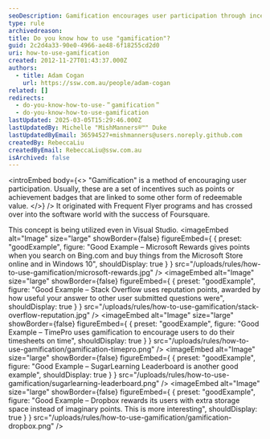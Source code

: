 ```yaml
---
seoDescription: Gamification encourages user participation through incentives and rewards, driving engagement and loyalty.
type: rule
archivedreason:
title: Do you know how to use "gamification"?
guid: 2c2d4a33-90e0-4966-ae48-6f18255cd2d0
uri: how-to-use-gamification
created: 2012-11-27T01:43:37.000Z
authors:
  - title: Adam Cogan
    url: https://ssw.com.au/people/adam-cogan
related: []
redirects:
  - do-you-know-how-to-use-＂gamification＂
  - do-you-know-how-to-use-gamification
lastUpdated: 2025-03-05T15:29:46.000Z
lastUpdatedBy: Michelle "MishManners®™" Duke
lastUpdatedByEmail: 36594527+mishmanners@users.noreply.github.com
createdBy: RebeccaLiu
createdByEmail: RebeccaLiu@ssw.com.au
isArchived: false
---
```


<introEmbed
  body={<>
"Gamification" is a method of encouraging user participation. Usually, these are a set of incentives such as points or achievement badges that are linked to some other form of redeemable value.
  </>}
/>
It originated with Frequent Flyer programs and has crossed over into the software world with the success of Foursquare.

This concept is being utilized even in Visual Studio.
<imageEmbed
  alt="Image"
  size="large"
  showBorder={false}
  figureEmbed={ {
    preset: "goodExample",
    figure: "Good Example – Microsoft Rewards gives points when you search on Bing.com and buy things from the Microsoft Store online and in Windows 10",
    shouldDisplay: true
  } }
  src="/uploads/rules/how-to-use-gamification/microsoft-rewards.jpg"
/>
<imageEmbed
  alt="Image"
  size="large"
  showBorder={false}
  figureEmbed={ {
    preset: "goodExample",
    figure: "Good Example – Stack Overflow uses reputation points, awarded by how useful your answer to other user submitted questions were",
    shouldDisplay: true
  } }
  src="/uploads/rules/how-to-use-gamification/stack-overflow-reputation.jpg"
/>
<imageEmbed
  alt="Image"
  size="large"
  showBorder={false}
  figureEmbed={ {
    preset: "goodExample",
    figure: "Good Example – TimePro uses gamification to encourage users to do their timesheets on time",
    shouldDisplay: true
  } }
  src="/uploads/rules/how-to-use-gamification/gamification-timepro.png"
/>
<imageEmbed
  alt="Image"
  size="large"
  showBorder={false}
  figureEmbed={ {
    preset: "goodExample",
    figure: "Good Example – SugarLearning Leaderboard is another good example",
    shouldDisplay: true
  } }
  src="/uploads/rules/how-to-use-gamification/sugarlearning-leaderboard.png"
/>
<imageEmbed
  alt="Image"
  size="large"
  showBorder={false}
  figureEmbed={ {
    preset: "goodExample",
    figure: "Good Example – Dropbox rewards its users with extra storage space instead of imaginary points. This is more interesting",
    shouldDisplay: true
  } }
  src="/uploads/rules/how-to-use-gamification/gamification-dropbox.png"
/>
